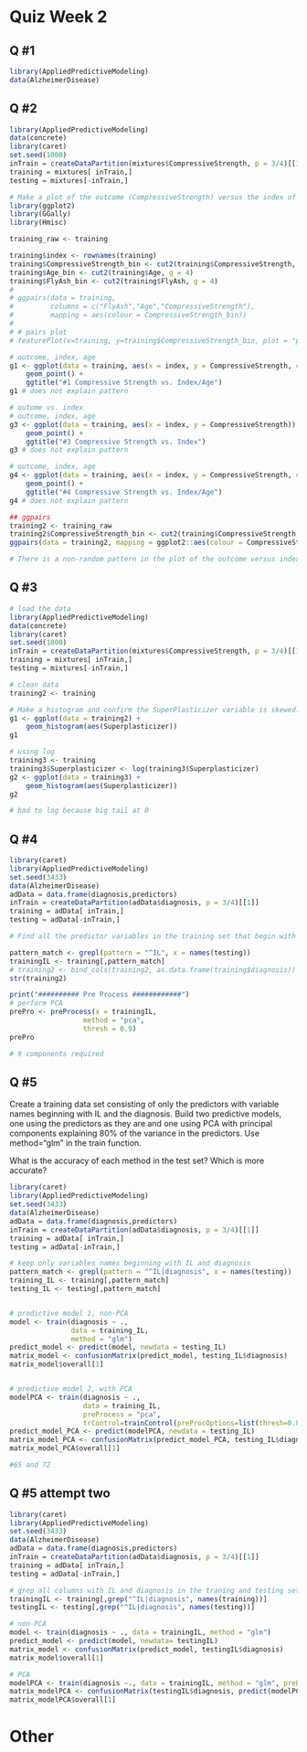# Quiz Week 2

## Q #1
```r
library(AppliedPredictiveModeling)
data(AlzheimerDisease)
```
## Q #2
```r
library(AppliedPredictiveModeling)
data(concrete)
library(caret)
set.seed(1000)
inTrain = createDataPartition(mixtures$CompressiveStrength, p = 3/4)[[1]]
training = mixtures[ inTrain,]
testing = mixtures[-inTrain,]

# Make a plot of the outcome (CompressiveStrength) versus the index of the samples. Color by each of the variables in the data set (you may find the cut2() function in the Hmisc package useful for turning continuous covariates into factors). What do you notice in these plots?
library(ggplot2)
library(GGally)
library(Hmisc)

training_raw <- training

training$index <- rownames(training)
training$CompressiveStrength_bin <- cut2(training$CompressiveStrength, g = 4)
training$Age_bin <- cut2(training$Age, g = 4)
training$FlyAsh_bin <- cut2(training$FlyAsh, g = 4)
# 
# ggpairs(data = training,
#         columns = c("FlyAsh","Age","CompressiveStrength"),
#         mapping = aes(colour = CompressiveStrength_bin))
# 
# # pairs plot
# featurePlot(x=training, y=training$CompressiveStrength_bin, plot = "pairs")

# outcome, index, age
g1 <- ggplot(data = training, aes(x = index, y = CompressiveStrength, colour = Age_bin)) +
    geom_point() + 
    ggtitle("#1 Compressive Strength vs. Index/Age")
g1 # does not explain pattern

# outome vs. index
# outcome, index, age
g3 <- ggplot(data = training, aes(x = index, y = CompressiveStrength)) +
    geom_point() + 
    ggtitle("#3 Compressive Strength vs. Index")
g3 # does not explain pattern

# outcome, index, age
g4 <- ggplot(data = training, aes(x = index, y = CompressiveStrength, colour = FlyAsh_bin)) +
    geom_point() + 
    ggtitle("#4 Compressive Strength vs. Index/Age")
g4 # does not explain pattern

## ggpairs
training2 <- training_raw
training2$CompressiveStrength_bin <- cut2(training$CompressiveStrength, g = 3)
ggpairs(data = training2, mapping = ggplot2::aes(colour = CompressiveStrength_bin), progress = FALSE, axisLabels = "internal")

# There is a non-random pattern in the plot of the outcome versus index that does not appear to be perfectly explained by any predictor suggesting a variable may be missing.

```
## Q #3
```r
# load the data
library(AppliedPredictiveModeling)
data(concrete)
library(caret)
set.seed(1000)
inTrain = createDataPartition(mixtures$CompressiveStrength, p = 3/4)[[1]]
training = mixtures[ inTrain,]
testing = mixtures[-inTrain,]

# clean data
training2 <- training

# Make a histogram and confirm the SuperPlasticizer variable is skewed. Normally you might use the log transform to try to make the data more symmetric. Why would that be a poor choice for this variable?
g1 <- ggplot(data = training2) +
    geom_histogram(aes(Superplasticizer))
g1

# using log
training3 <- training
training3$Superplasticizer <- log(training3$Superplasticizer)
g2 <- ggplot(data = training3) +
    geom_histogram(aes(Superplasticizer))
g2

# bad to log because big tail at 0
```

## Q #4
```r
library(caret)
library(AppliedPredictiveModeling)
set.seed(3433)
data(AlzheimerDisease)
adData = data.frame(diagnosis,predictors)
inTrain = createDataPartition(adData$diagnosis, p = 3/4)[[1]]
training = adData[ inTrain,]
testing = adData[-inTrain,]

# Find all the predictor variables in the training set that begin with IL. Perform principal components on these variables with the preProcess() function from the caret package. Calculate the number of principal components needed to capture 90% of the variance. How many are there?

pattern_match <- grepl(pattern = "^IL", x = names(testing))
trainingIL <- training[,pattern_match]
# training2 <- bind_cols(training2, as.data.frame(training$diagnosis))
str(training2)

print("########## Pre Process ############")
# perform PCA
prePro <- preProcess(x = trainingIL,
                  method = "pca",
                  thresh = 0.9)
prePro

# 9 components required

```

## Q #5
Create a training data set consisting of only the predictors with variable names beginning with IL and the diagnosis. Build two predictive models, one using the predictors as they are and one using PCA with principal components explaining 80% of the variance in the predictors. Use method="glm" in the train function.

What is the accuracy of each method in the test set? Which is more accurate?
```r
library(caret)
library(AppliedPredictiveModeling)
set.seed(3433)
data(AlzheimerDisease)
adData = data.frame(diagnosis,predictors)
inTrain = createDataPartition(adData$diagnosis, p = 3/4)[[1]]
training = adData[ inTrain,]
testing = adData[-inTrain,]

# keep only variables names beginning with IL and diagnosis
pattern_match <- grepl(pattern = "^IL|diagnosis", x = names(testing))
training_IL <- training[,pattern_match]
testing_IL <- testing[,pattern_match]


# predictive model 1, non-PCA
model <- train(diagnosis ~ .,
               data = training_IL,
               method = "glm")
predict_model <- predict(model, newdata = testing_IL)
matrix_model <- confusionMatrix(predict_model, testing_IL$diagnosis)
matrix_model$overall[1]


# predictive model 2, with PCA
modelPCA <- train(diagnosis ~ .,
                  data = training_IL,
                  preProcess = "pca",
                  trControl=trainControl(preProcOptions=list(thresh=0.8)))
predict_model_PCA <- predict(modelPCA, newdata = testing_IL)
matrix_model_PCA <- confusionMatrix(predict_model_PCA, testing_IL$diagnosis)
matrix_model_PCA$overall[1]

#65 and 72

```
## Q #5 attempt two
```r
library(caret)
library(AppliedPredictiveModeling)
set.seed(3433)
data(AlzheimerDisease)
adData = data.frame(diagnosis,predictors)
inTrain = createDataPartition(adData$diagnosis, p = 3/4)[[1]]
training = adData[ inTrain,]
testing = adData[-inTrain,]

# grep all columns with IL and diagnosis in the traning and testing set
trainingIL <- training[,grep("^IL|diagnosis", names(training))]
testingIL <- testing[,grep("^IL|diagnosis", names(testing))]

# non-PCA
model <- train(diagnosis ~ ., data = trainingIL, method = "glm")
predict_model <- predict(model, newdata= testingIL)
matrix_model <- confusionMatrix(predict_model, testingIL$diagnosis)
matrix_model$overall[1]

# PCA
modelPCA <- train(diagnosis ~., data = trainingIL, method = "glm", preProcess = "pca",trControl=trainControl(preProcOptions=list(thresh=0.8)))
matrix_modelPCA <- confusionMatrix(testingIL$diagnosis, predict(modelPCA, testingIL))
matrix_modelPCA$overall[1]
```


# Other